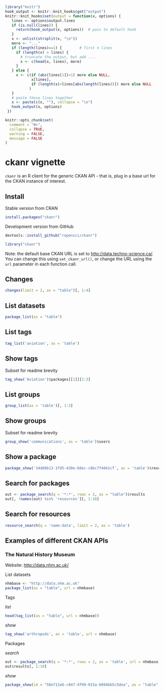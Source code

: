 <!--
%\VignetteEngine{knitr::knitr}
%\VignetteIndexEntry{ckanr vignette}
-->

```r
library("knitr")
hook_output <- knitr::knit_hooks$get("output")
knitr::knit_hooks$set(output = function(x, options) {
   lines <- options$output.lines
   if (is.null(lines)) {
     return(hook_output(x, options))  # pass to default hook
   }
   x <- unlist(strsplit(x, "\n"))
   more <- "..."
   if (length(lines)==1) {        # first n lines
     if (length(x) > lines) {
       # truncate the output, but add ....
       x <- c(head(x, lines), more)
     }
   } else {
     x <- c(if (abs(lines[1])>1) more else NULL, 
            x[lines], 
            if (length(x)>lines[abs(length(lines))]) more else NULL
           )
   }
   # paste these lines together
   x <- paste(c(x, ""), collapse = "\n")
   hook_output(x, options)
 })

knitr::opts_chunk$set(
  comment = "#>",
  collapse = TRUE,
  warning = FALSE, 
  message = FALSE
)
```

ckanr vignette
==============

`ckanr` is an R client for the generic CKAN API - that is, plug in a base url for the CKAN instance of interest. 

## Install

Stable version from CRAN

```r
install.packages("ckanr")
```

Development version from GitHub

```r
devtools::install_github("ropensci/ckanr")
```

```r
library("ckanr")
```

Note: the default base CKAN URL is set to [http://data.techno-science.ca/](http://data.techno-science.ca/). You can change this using `set_ckanr_url()`, or change the URL using the `url` parameter in each function call.

## Changes

```r
changes(limit = 2, as = "table")[, 1:4]
```

## List datasets

```r
package_list(as = "table")
```

## List tags

```r
tag_list('aviation', as = 'table')
```

## Show tags

Subset for readme brevity

```r
tag_show('Aviation')$packages[[1]][1:3]	
```

## List groups

```r
group_list(as = 'table')[, 1:3]
```

## Show groups

Subset for readme brevity

```r
group_show('communications', as = 'table')$users
```

## Show a package

```r
package_show('34d60b13-1fd5-430e-b0ec-c8bc7f4841cf', as = 'table')$resources[, 1:10]
```

## Search for packages

```r
out <- package_search(q = '*:*', rows = 2, as = "table")$results
out[, !names(out) %in% 'resources'][, 1:10]
```

## Search for resources

```r
resource_search(q = 'name:data', limit = 2, as = 'table')
```

## Examples of different CKAN APIs

### The Natural History Museum

Website: [http://data.nhm.ac.uk/](http://data.nhm.ac.uk/)

List datasets

```r
nhmbase <- "http://data.nhm.ac.uk"
package_list(as = "table", url = nhmbase)
```

Tags

_list_

```r
head(tag_list(as = "table", url = nhmbase))
```

_show_

```r
tag_show('arthropods', as = 'table', url = nhmbase)
```

Packages

_search_

```r
out <- package_search(q = '*:*', rows = 2, as = 'table', url = nhmbase)
out$results[, 1:10]
```

_show_

```r
package_show(id = "56e711e6-c847-4f99-915a-6894bb5c5dea", as = "table", url = nhmbase)
```
